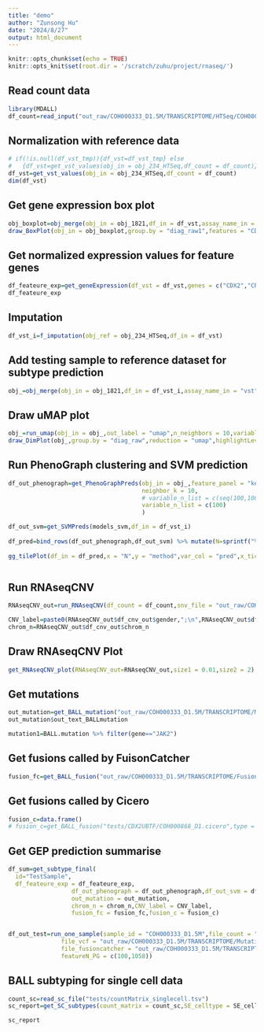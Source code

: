 ```yaml
---
title: "demo"
author: "Zunsong Hu"
date: "2024/8/27"
output: html_document
---
```




```r
knitr::opts_chunk$set(echo = TRUE)
knitr::opts_knit$set(root.dir = '/scratch/zuhu/project/rnaseq/')
```


## Read count data
```r
library(MDALL)
df_count=read_input("out_raw/COH000333_D1.5M/TRANSCRIPTOME/HTSeq/COH000333_D1.5M.DUX4patched.HTSeq",delimiter = "\t",header = F)
```

## Normalization with reference data
```r
# if(!is.null(df_vst_tmp)){df_vst=df_vst_tmp} else 
#   {df_vst=get_vst_values(obj_in = obj_234_HTSeq,df_count = df_count)}
df_vst=get_vst_values(obj_in = obj_234_HTSeq,df_count = df_count)
dim(df_vst)
```


## Get gene expression box plot
```r
obj_boxplot=obj_merge(obj_in = obj_1821,df_in = df_vst,assay_name_in = "vst")
draw_BoxPlot(obj_in = obj_boxplot,group.by = "diag_raw1",features = "CDX2",highlightLevel = "TestSample",plot_title = "Box Plot of Expression")
```

## Get normalized expression values for feature genes

```r
df_feateure_exp=get_geneExpression(df_vst = df_vst,genes = c("CDX2","CRLF2","NUTM1"))
df_feateure_exp
```

## Imputation
```r
df_vst_i=f_imputation(obj_ref = obj_234_HTSeq,df_in = df_vst)

```

## Add testing sample to reference dataset for subtype prediction
```r
obj_=obj_merge(obj_in = obj_1821,df_in = df_vst_i,assay_name_in = "vst")
```

## Draw uMAP plot
```r
obj_=run_umap(obj_in = obj_,out_label = "umap",n_neighbors = 10,variable_n = 1058,feature_panel = "keyFeatures")
draw_DimPlot(obj_,group.by = "diag_raw",reduction = "umap",highlightLevel = "TestSample")
```

## Run PhenoGraph clustering and SVM prediction
```r

df_out_phenograph=get_PhenoGraphPreds(obj_in = obj_,feature_panel = "keyFeatures",SampleLevel = "TestSample",
                                      neighbor_k = 10,
                                      # variable_n_list = c(seq(100,1000,100),1058)
                                      variable_n_list = c(100)
                                      )

df_out_svm=get_SVMPreds(models_svm,df_in = df_vst_i)
  
df_pred=bind_rows(df_out_phenograph,df_out_svm) %>% mutate(N=sprintf("%04d",featureN))
  
gg_tilePlot(df_in = df_pred,x = "N",y = "method",var_col = "pred",x_tick_label_var = "featureN",title = "Predition Heatmap")



```

## Run RNAseqCNV
```r
RNAseqCNV_out=run_RNAseqCNV(df_count = df_count,snv_file = "out_raw/COH000333_D1.5M/TRANSCRIPTOME/Mutation/COH000333_D1.5M.HaplotypeCaller.vcf")

CNV_label=paste0(RNAseqCNV_out$df_cnv_out$gender,";\n",RNAseqCNV_out$df_cnv_out$chrom_n,",",RNAseqCNV_out$df_cnv_out$alterations)
chrom_n=RNAseqCNV_out$df_cnv_out$chrom_n

```

## Draw RNAseqCNV Plot
```r
get_RNAseqCNV_plot(RNAseqCNV_out=RNAseqCNV_out,size1 = 0.01,size2 = 2)
```

## Get mutations
```r
out_mutation=get_BALL_mutation("out_raw/COH000333_D1.5M/TRANSCRIPTOME/Mutation/COH000333_D1.5M.HaplotypeCaller.vcf")
out_mutation$out_text_BALLmutation

mutation1=BALL.mutation %>% filter(gene=="JAK2")


```

## Get fusions called by FuisonCatcher
```r
fusion_fc=get_BALL_fusion("out_raw/COH000333_D1.5M/TRANSCRIPTOME/FusionCatcher/final-list_candidate-fusion-genes.txt",type = "fc")

```

## Get fusions called by Cicero
```r
fusion_c=data.frame()
# fusion_c=get_BALL_fusion("tests/CDX2UBTF/COH000868_D1.cicero",type = "c")

```

## Get GEP prediction summarise
```r
df_sum=get_subtype_final(
  id="TestSample",
  df_feateure_exp = df_feateure_exp,
                  df_out_phenograph = df_out_phenograph,df_out_svm = df_out_svm,
                  out_mutation = out_mutation,
                  chrom_n = chrom_n,CNV_label = CNV_label,
                  fusion_fc = fusion_fc,fusion_c = fusion_c)


df_out_test=run_one_sample(sample_id = "COH000333_D1.5M",file_count = "out_raw/COH000333_D1.5M/TRANSCRIPTOME/HTSeq/COH000333_D1.5M.DUX4patched.HTSeq",
               file_vcf = "out_raw/COH000333_D1.5M/TRANSCRIPTOME/Mutation/COH000333_D1.5M.HaplotypeCaller.vcf",
               file_fusioncatcher = "out_raw/COH000333_D1.5M/TRANSCRIPTOME/FusionCatcher/final-list_candidate-fusion-genes.txt",
               featureN_PG = c(100,1058))

```



## BALL subtyping for single cell data
```r

count_sc=read_sc_file("tests/countMatrix_singlecell.tsv")
sc_report=get_SC_subtypes(count_matrix = count_sc,SE_celltype = SE_celltype,SE_BALL = SE_BALL)

sc_report
```



